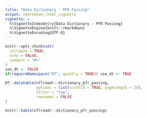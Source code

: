 ---
title: "Data Dictionary - PFR Passing"
output: rmarkdown::html_vignette
vignette: >
  %\VignetteIndexEntry{Data Dictionary - PFR Passing}
  %\VignetteEngine{knitr::rmarkdown}
  %\VignetteEncoding{UTF-8}
---

```{r, include = FALSE}
knitr::opts_chunk$set(
  collapse = TRUE,
  echo = FALSE,
  comment = "#>"
)
use_dt <- FALSE
if(requireNamespace("DT", quietly = TRUE)) use_dt <- TRUE
```

```{r eval = use_dt}
DT::datatable(nflreadr::dictionary_pfr_passing,
              options = list(scrollX = TRUE, pageLength = 25),
              filter = "top",
              rownames = FALSE
)
```

```{r eval = !use_dt}
knitr::kable(nflreadr::dictionary_pfr_passing)
```
